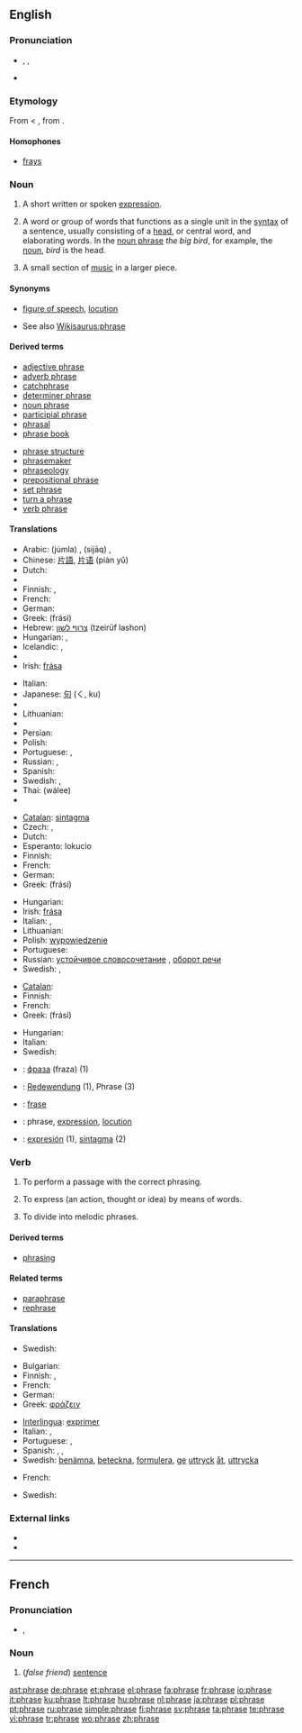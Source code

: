 ==English==
{{wikipedia}}

===Pronunciation===
* {{enPR|frāz}}, {{IPA|/fɹeɪz/}}, {{SAMPA|/fr\eIz/}}
* {{audio|en-us-phrase.ogg|Audio (US)}}
*: {{rhymes|eɪz}}

===Etymology===
From {{LL.}} {{term|phrasis||diction|lang=la}} < {{etyl|grc|en}} {{term|φράσις||manner of expression|lang=grc|sc=polytonic|tr=phrasis}}, from {{term|φράζω||I tell, express|lang=grc|sc=polytonic|tr=phrazō}}.

====Homophones====
* [[frays]]

===Noun===
{{en-noun}}

# A short written or spoken [[expression]].
# {{grammar}} A word or group of words that functions as a single unit in the [[syntax]] of a sentence, usually consisting of a [[head]], or central word, and elaborating words. In the [[noun phrase]] ''the big bird'', for example, the [[noun]], ''bird'' is the head.
# {{music}} A small section of [[music]] in a larger piece.

====Synonyms====
* {{sense|expression}} [[figure of speech]], [[locution]]
* See also [[Wikisaurus:phrase]]

====Derived terms====
{{rel-top|Terms derived from the noun ''phrase''}}
* [[adjective phrase]]
* [[adverb phrase]]
* [[catchphrase]]
* [[determiner phrase]]
* [[noun phrase]]
* [[participial phrase]]
* [[phrasal]]
* [[phrase book]]
{{rel-mid}}
* [[phrase structure]]
* [[phrasemaker]]
* [[phraseology]]
* [[prepositional phrase]]
* [[set phrase]]
* [[turn a phrase]]
* [[verb phrase]]
{{rel-bottom}}

====Translations====
{{trans-top|short written or spoken expression}}
* Arabic: {{Arab|[[جملة|جُمْلَة]]}} (júmla) {{f}}, {{Arab|[[سياق|سِيَاق]]}} (sijāq) {{f}}, {{Arab|[[تعبير|تَعْبِير]]}} {{IPAchar|(taʕbīr)}} {{f}}
* Chinese: [[片語]], [[片语]] (piàn yǔ)
* Dutch: {{t+|nl|uitspraak|f}}
* {{trreq|Esperanto}}
* Finnish: {{t-|fi|fraasi}}, {{t+|fi|lause}}
* French: {{t+|fr|expression|f}}
* German: {{t+|de|Redewendung|f}}
* Greek: {{t+|el|φράση|f|sc=Grek}} (frási)
* Hebrew: [[צרוף לשון]] (tzeirüf lashon) {{g|Hebrew}}
* Hungarian: {{t+|hu|mondás}}, {{t+|hu|kifejezés}}
* Icelandic: {{t-|is|frasi}}, {{t+|is|málsháttur}}
* {{trreq|Indonesian}}
* Irish: [[frása]] {{m}}
{{trans-mid}}
* Italian: {{t+|it|espressione|f}}
* Japanese: [[句]] (く, ku)
* {{trreq|Latvian}}
* Lithuanian: {{t+|lt|žodžių junginys|m|xs=Lithuanian}}
* {{trreq|Mongolian}}
* Persian: {{t|fa|عبارت |sc=fa-Arab}}
* Polish: {{t+|pl|zdanie|n}}
* Portuguese: {{t+|pt|expressão|f}}, {{t+|pt|locução|f}}
* Russian: {{t+|ru|фраза|f|sc=Cyrl}}, {{t+|ru|выражение|n|sc=Cyrl}}
* Spanish: {{t+|es|frase|f}}
* Swedish: {{t+|sv|fras|c}}, {{t+|sv|uttryck|n}}
* Thai: {{Thai|[[วลี]]}} (wálee)
* {{trreq|Turkish}}
{{trans-bottom}}

{{trans-top|grammar: group of two or more words that express an idea but do not form a complete sentence}}
* [[Catalan]]: [[sintagma]] {{m}}
* Czech: {{t+|cs|slovní spojení|n}}, {{t+|cs|sousloví|n}}
* Dutch: {{t+|nl|frase|f}}
* Esperanto: lokucio
* Finnish: {{t+|fi|lause}}
* French: {{t+|fr|locution|f}}
* German: {{t+|de|Redewendung|f}}
* Greek: {{t+|el|φράση|f|sc=Grek}} (frási)
{{trans-mid}}
* Hungarian: {{t|hu|szókapcsolat}}
* Irish: [[frása]] {{m}}
* Italian: {{t+|it|locuzione|f}},  {{t|it|polirematica|f}}
* Lithuanian: {{t+|lt|žodžių junginys|m|xs=Lithuanian}}
* Polish: [[wypowiedzenie]] {{n}}
* Portuguese: {{t+|pt|frase|f}}
* Russian: [[устойчивое словосочетание]] {{n}}, [[оборот речи]]
* Swedish: {{t+|sv|fras|c}}, {{t+|sv|uttryck|n}}
{{trans-bottom}}

{{trans-top|music: small section of music in a larger piece}}
* [[Catalan]]: {{t+|ca|frase|f}}
* Finnish: {{t-|fi|fraasi}}
* French: {{t+|fr|phrase|f}}
* Greek: {{t+|el|φράση|f|sc=Grek}} (frási)
{{trans-mid}}
* Hungarian: {{t+|hu|frázis}}
* Italian: {{t+|it|frase|f}}
* Swedish: {{t+|sv|fras|c}}
{{trans-bottom}}

<!--Remove this section once all of the translations below have been moved into the tables above.-->
{{checktrans-top}}
* {{ttbc|Bulgarian}}: [[фраза]] (fraza) {{f}} (1)
* {{ttbc|German}}: [[Redewendung]] {{f}} (1), Phrase {{f}} (3)
* {{ttbc|Indonesian}}: [[frase]]
* {{ttbc|Interlingua}}: phrase, [[expression#Interlingua|expression]], [[locution#Interlingua|locution]]
* {{ttbc|Spanish}}: [[expresión]] {{f}} (1), [[sintagma]] {{m}} (2)
{{trans-bottom}}

===Verb===
{{en-verb|phras|ing}}

# {{intransitive}}{{music}} To perform a passage with the correct phrasing.
# {{transitive}}To express (an action, thought or idea) by means of words.
# {{transitive}}{{music}} To divide into melodic phrases.

====Derived terms====
* [[phrasing]]

====Related terms====
* [[paraphrase]]
* [[rephrase]]

====Translations====
{{trans-top|music: to perform a passage with the correct phrasing}}
* Swedish: {{t-|sv|frasera}}
{{trans-mid}}
{{trans-bottom}}

{{trans-top|to express by means of words}}
* Bulgarian: {{t+|bg|изразявам|sc=Cyrl}}
* Finnish: {{t+|fi|ilmaista}}, {{t-|fi|fraseerata}}
* French: {{t+|fr|exprimer}}
* German: {{t+|de|formulieren}}
* Greek: [[φράζειν]]
{{trans-mid}}
* [[Interlingua]]: [[exprimer#Interlingua|exprimer]]
* Italian: {{t+|it|esprimere}}, {{t+|it|redigere}}
* Portuguese: {{t+|pt|exprimir}}, {{t+|pt|expressar}}
* Spanish: {{t-|es|formular}}, {{t-|es|expresar}}, {{t+|es|frasear}}
* Swedish: [[benämna]], [[beteckna]], [[formulera]], [[ge]] [[uttryck]] [[åt]], [[uttrycka]]
{{trans-bottom}}

{{trans-top|music: to divide into melodic phrases}}
* French: {{t+|fr|phraser}}
{{trans-mid}}
* Swedish: {{t-|sv|frasera}}
{{trans-bottom}}

===External links===
* {{R:Webster 1913}}
* {{R:Century 1911}}

----

==French==

===Pronunciation===
* {{IPA|/fʁaz/|lang=fr}}, {{SAMPA|/fRaz/|lang=fr}}
*: {{audio|Fr-phrase.ogg|audio}}

===Noun===
{{fr-noun|f}}

# (''false friend'') [[sentence]]

[[ast:phrase]]
[[de:phrase]]
[[et:phrase]]
[[el:phrase]]
[[fa:phrase]]
[[fr:phrase]]
[[io:phrase]]
[[it:phrase]]
[[ku:phrase]]
[[lt:phrase]]
[[hu:phrase]]
[[nl:phrase]]
[[ja:phrase]]
[[pl:phrase]]
[[pt:phrase]]
[[ru:phrase]]
[[simple:phrase]]
[[fi:phrase]]
[[sv:phrase]]
[[ta:phrase]]
[[te:phrase]]
[[vi:phrase]]
[[tr:phrase]]
[[wo:phrase]]
[[zh:phrase]]